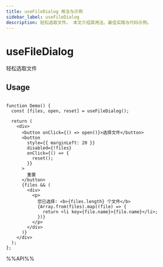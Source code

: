 ```yaml
---
title: useFileDialog 用法与示例
sidebar_label: useFileDialog
description: 轻松选取文件。 本文介绍其用法、最佳实践与代码示例。
---
```

# useFileDialog

轻松选取文件

## Usage

```tsx live

function Demo() {
  const [files, open, reset] = useFileDialog();

  return (
    <div>
      <button onClick={() => open()}>选择文件</button>
      <button
        style={{ marginLeft: 20 }}
        disabled={!files}
        onClick={() => {
          reset();
        }}
      >
        重置
      </button>
      {files && (
        <div>
          <p>
            您已选择: <b>{files.length} 个文件</b>
            {Array.from(files).map((file) => {
              return <li key={file.name}>{file.name}</li>;
            })}
          </p>
        </div>
      )}
    </div>
  );
};

```

%%API%%